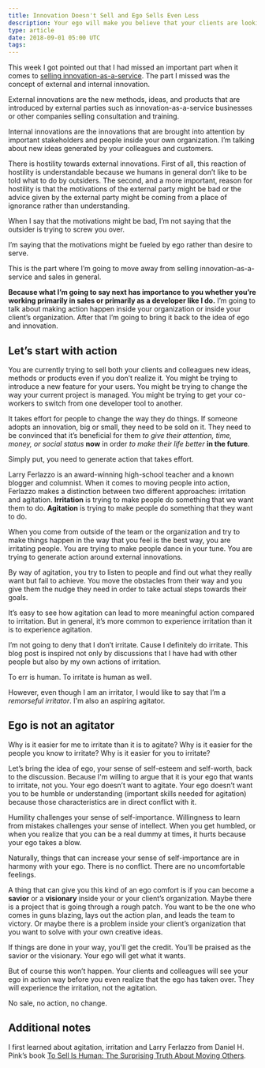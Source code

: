 ```yaml
---
title: Innovation Doesn't Sell and Ego Sells Even Less
description: Your ego will make you believe that your clients are looking for a savior, not a servant
type: article
date: 2018-09-01 05:00 UTC
tags:
---
```


This week I got pointed out that I had missed an important part when it comes to [selling innovation-as-a-service](http://www.flashover.blog/posts/innovation-doesn-t-sell/). The part I missed was the concept of external and internal innovation.

External innovations are the new methods, ideas, and products that are introduced by external parties such as innovation-as-a-service businesses or other companies selling consultation and training.

Internal innovations are the innovations that are brought into attention by important stakeholders and people inside your own organization. I’m talking about new ideas generated by your colleagues and customers.

There is hostility towards external innovations. First of all, this reaction of hostility is understandable because we humans in general don’t like to be told what to do by outsiders. The second, and a more important, reason for hostility is that the motivations of the external party might be bad or the advice given by the external party might be coming from a place of ignorance rather than understanding.

When I say that the motivations might be bad, I’m not saying that the outsider is trying to screw you over.

I’m saying that the motivations might be fueled by ego rather than desire to serve.

This is the part where I’m going to move away from selling innovation-as-a-service and sales in general.

**Because what I’m going to say next has importance to you whether you’re working primarily in sales or primarily as a developer like I do.** I’m going to talk about making action happen inside your organization or inside your client’s organization. After that I’m going to bring it back to the idea of ego and innovation.

## Let’s start with action

You are currently trying to sell both your clients and colleagues new ideas, methods or products even if you don’t realize it. You might be trying to introduce a new feature for your users. You might be trying to change the way your current project is managed. You might be trying to get your co-workers to switch from one developer tool to another.

It takes effort for people to change the way they do things. If someone adopts an innovation, big or small, they need to be sold on it. They need to be convinced that it’s beneficial for them _to give their attention, time, money, or social status_ **now** in order _to make their life better_ **in the future**.

Simply put, you need to generate action that takes effort.

Larry Ferlazzo is an award-winning high-school teacher and a known blogger and columnist. When it comes to moving people into action, Ferlazzo makes a distinction between two different approaches: irritation and agitation. **Irritation** is trying to make people do something that we want them to do. **Agitation** is trying to make people do something that they want to do.

When you come from outside of the team or the organization and try to make things happen in the way that you feel is the best way, you are irritating people. You are trying to make people dance in your tune. You are trying to generate action around external innovations.

By way of agitation, you try to listen to people and find out what they really want but fail to achieve. You move the obstacles from their way and you give them the nudge they need in order to take actual steps towards their goals.

It’s easy to see how agitation can lead to more meaningful action compared to irritation. But in general, it’s more common to experience irritation than it is to experience agitation.

I’m not going to deny that I don’t irritate. Cause I definitely do irritate. This blog post is inspired not only by discussions that I have had with other people but also by my own actions of irritation.

To err is human. To irritate is human as well.

However, even though I am an irritator, I would like to say that I’m a _remorseful irritator_. I'm also an aspiring agitator.

## Ego is not an agitator

Why is it easier for me to irritate than it is to agitate? Why is it easier for the people you know to irritate? Why is it easier for you to irritate?

Let’s bring the idea of ego, your sense of self-esteem and self-worth, back to the discussion. Because I'm willing to argue that it is your ego that wants to irritate, not you. Your ego doesn’t want to agitate. Your ego doesn’t want you to be humble or understanding (important skills needed for agitation) because those characteristics are in direct conflict with it.

Humility challenges your sense of self-importance. Willingness to learn from mistakes challenges your sense of intellect. When you get humbled, or when you realize that you can be a real dummy at times, it hurts because your ego takes a blow.

Naturally, things that can increase your sense of self-importance are in harmony with your ego. There is no conflict. There are no uncomfortable feelings.

A thing that can give you this kind of an ego comfort is if you can become a **savior** or a **visionary** inside your or your client’s organization. Maybe there is a project that is going through a rough patch. You want to be the one who comes in guns blazing, lays out the action plan, and leads the team to victory. Or maybe there is a problem inside your client’s organization that you want to solve with your own creative ideas.

If things are done in your way, you'll get the credit. You’ll be praised as the savior or the visionary. Your ego will get what it wants.

But of course this won’t happen. Your clients and colleagues will see your ego in action way before you even realize that the ego has taken over. They will experience the irritation, not the agitation.

No sale, no action, no change.

## Additional notes

I first learned about agitation, irritation and Larry Ferlazzo from Daniel H. Pink’s book [To Sell Is Human: The Surprising Truth About Moving Others](https://www.amazon.com/Sell-Human-Surprising-Moving-Others/dp/1594631905).
